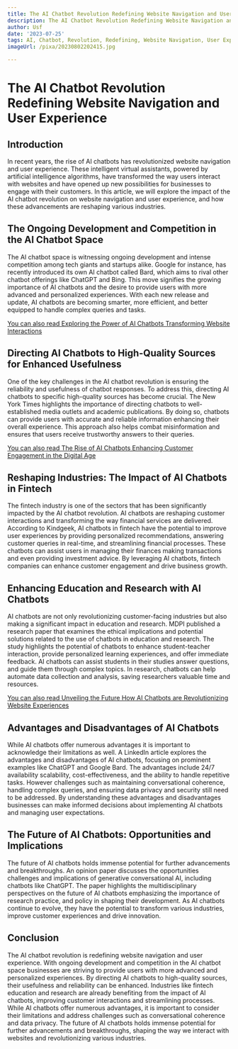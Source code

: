 ```yaml
---
title: The AI Chatbot Revolution Redefining Website Navigation and User Experience
description: The AI Chatbot Revolution Redefining Website Navigation and User Experience
author: Usf
date: '2023-07-25'
tags: AI, Chatbot, Revolution, Redefining, Website Navigation, User Experience
imageUrl: /pixa/20230802202415.jpg

---
```

# The AI Chatbot Revolution Redefining Website Navigation and User Experience

## Introduction

In recent years, the rise of AI chatbots has revolutionized website navigation and user  experience.  These intelligent virtual assistants, powered  by artificial intelligence algorithms,  have transformed the way users interact with websites and have opened  up  new possibilities for businesses to engage with their customers. In  this article,  we will explore the impact of the AI chatbot revolution  on  website navigation  and user experience,  and how these advancements  are reshaping various industries.

## The  Ongoing Development and Competition in the AI  Chatbot Space

The AI chatbot space is witnessing ongoing development and intense competition among tech giants and startups alike.  Google for instance, has recently introduced its own AI chatbot called Bard, which aims to rival other chatbot offerings like ChatGPT and Bing. This move signifies the growing  importance of AI  chatbots and the desire to provide users with  more advanced and personalized experiences. With each new release and update, AI chatbots are becoming smarter, more efficient, and better equipped to handle complex queries and tasks.

[You can also read Exploring the Power of AI Chatbots Transforming Website Interactions](Exploring%20the%20Power%20of%20AI%20Chatbots%20Transforming%20Website%20Interactions)


## Directing AI Chatbots to High-Quality  Sources for Enhanced Usefulness

One of the key challenges in the AI chatbot revolution is  ensuring the reliability  and usefulness of chatbot responses. To address this, directing AI  chatbots to specific high-quality sources has become crucial. The  New  York  Times highlights the importance of directing chatbots to well-established media outlets and  academic publications. By doing so, chatbots can provide users with accurate  and reliable information enhancing their overall experience. This approach also helps combat misinformation  and ensures that users receive trustworthy answers to their  queries.

[You can also read  The Rise of AI Chatbots Enhancing Customer Engagement in the Digital Age](The%20Rise%20of%20AI%20Chatbots%20Enhancing%20Customer%20Engagement%20in%20the%20Digital%20Age)


## Reshaping Industries: The Impact of AI Chatbots in Fintech

The fintech  industry  is one of the sectors that has been significantly impacted by the AI chatbot revolution. AI chatbots are reshaping customer  interactions and transforming  the way financial  services are delivered. According to Kindgeek, AI chatbots in fintech have the potential to improve user experiences  by providing personalized recommendations, answering customer queries in real-time,  and streamlining financial processes. These chatbots  can assist users in managing their finances making transactions and even  providing investment advice. By leveraging AI chatbots, fintech companies can enhance customer engagement and drive business growth.

## Enhancing Education and Research with AI Chatbots

AI  chatbots are not only revolutionizing customer-facing  industries but also making a significant impact in education  and research. MDPI published a research paper that examines the ethical implications and potential solutions  related to the use of chatbots in education and research. The  study highlights  the potential of chatbots to enhance student-teacher interaction, provide personalized learning experiences, and offer immediate feedback. AI chatbots can assist students in their studies answer questions, and guide them through complex topics. In research, chatbots can help automate data collection and analysis, saving researchers valuable time and resources.

[You can also read Unveiling the Future How AI  Chatbots  are Revolutionizing Website Experiences](Unveiling%20the%20Future%20How%20AI%20Chatbots%20are%20Revolutionizing%20Website%20Experiences)


## Advantages and Disadvantages of AI Chatbots

While AI chatbots offer numerous advantages it is important  to acknowledge their  limitations  as well. A LinkedIn article explores the advantages and disadvantages of AI chatbots, focusing on prominent examples like ChatGPT and Google Bard. The advantages include 24/7 availability scalability, cost-effectiveness,  and the ability to handle repetitive tasks. However challenges such as maintaining conversational coherence, handling complex queries, and ensuring  data privacy and security still need to be addressed. By understanding these advantages and disadvantages businesses can make informed decisions about implementing AI chatbots  and managing user expectations.

## The  Future of AI Chatbots: Opportunities and Implications

The future  of AI chatbots holds immense potential  for further advancements and breakthroughs.  An opinion paper  discusses the opportunities challenges and implications of generative conversational AI, including chatbots like  ChatGPT. The paper highlights the multidisciplinary perspectives on the future of AI chatbots emphasizing the importance of research  practice, and policy in shaping their development. As AI chatbots continue to evolve, they have the potential to transform various industries, improve customer experiences and drive innovation.

## Conclusion

The AI  chatbot revolution is redefining website navigation and  user experience. With ongoing development and competition  in the AI  chatbot space businesses are striving to provide users with more advanced and  personalized experiences. By directing AI chatbots  to high-quality sources, their usefulness and reliability can be enhanced. Industries like fintech education  and  research are already benefiting from the impact of AI chatbots, improving customer  interactions and streamlining processes. While AI chatbots offer numerous  advantages,  it is important to consider their limitations and address challenges  such as conversational coherence and data privacy.  The  future of AI chatbots holds immense potential for  further advancements and breakthroughs, shaping the way we interact with websites  and  revolutionizing various industries.